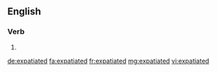 ==English==

===Verb===
{{head|en}}

# {{en-past of|expatiate}}

[[de:expatiated]]
[[fa:expatiated]]
[[fr:expatiated]]
[[mg:expatiated]]
[[vi:expatiated]]